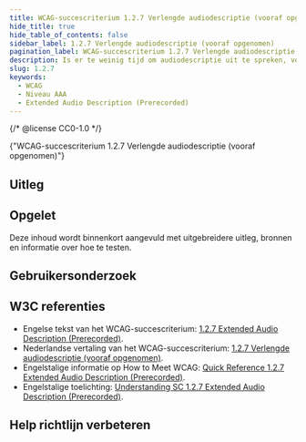 ```yaml
---
title: WCAG-succescriterium 1.2.7 Verlengde audiodescriptie (vooraf opgenomen)
hide_title: true
hide_table_of_contents: false
sidebar_label: 1.2.7 Verlengde audiodescriptie (vooraf opgenomen)
pagination_label: WCAG-succescriterium 1.2.7 Verlengde audiodescriptie (vooraf opgenomen)
description: Is er te weinig tijd om audiodescriptie uit te spreken, voeg dan een verlengde audiodescriptie toe. Deze pauzeert de video zodat er tijd is om de aanvullende informatie toe te voegen.
slug: 1.2.7
keywords:
  - WCAG
  - Niveau AAA
  - Extended Audio Description (Prerecorded)
---
```


{/* @license CC0-1.0 */}


<WcagHeadingGroup level={1} conformanceLevel="Niveau AAA">
  {"WCAG-succescriterium 1.2.7 Verlengde audiodescriptie (vooraf opgenomen)"}
</WcagHeadingGroup>

## Uitleg

<Summary />

## Opgelet

Deze inhoud wordt binnenkort aangevuld met uitgebreidere uitleg, bronnen en informatie over hoe te testen.

## Gebruikersonderzoek

<CTAGebruikersonderzoek />

## W3C referenties

- Engelse tekst van het WCAG-succescriterium: [<span lang="en">1.2.7 Extended Audio Description (Prerecorded)</span>](https://www.w3.org/TR/WCAG22/#extended-audio-description-prerecorded).
- Nederlandse vertaling van het WCAG-succescriterium: [1.2.7 Verlengde audiodescriptie (vooraf opgenomen)](https://www.w3.org/Translations/WCAG22-nl/#verlengde-audiodescriptie-vooraf-opgenomen).
- Engelstalige informatie op <span lang="en">How to Meet WCAG</span>: [<span lang="en">Quick Reference 1.2.7 Extended Audio Description (Prerecorded)</span>](https://www.w3.org/WAI/WCAG22/quickref/#extended-audio-description-prerecorded).
- Engelstalige toelichting: [<span lang="en">Understanding SC 1.2.7 Extended Audio Description (Prerecorded)</span>](https://www.w3.org/WAI/WCAG22/Understanding/extended-audio-description-prerecorded.html).

<SpotlightSection>
  <Markdown omitH1 headinglevel={3}>
    <Disclaimer />
  </Markdown>
</SpotlightSection>

## Help richtlijn verbeteren

<Markdown omitH1 headinglevel={3}>
  <WCAGFooterInfo />
</Markdown>
